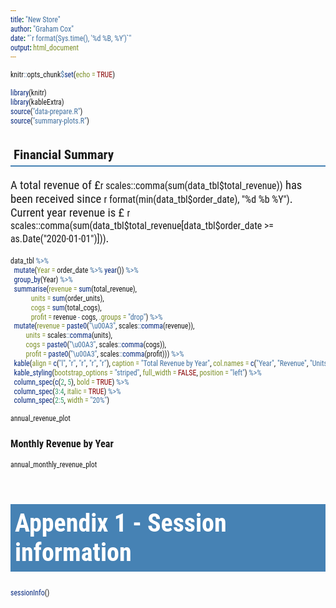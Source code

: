```yaml
---
title: "New Store"
author: "Graham Cox"
date: "`r format(Sys.time(), '%d %B, %Y')`"
output: html_document
---
```


```r
knitr::opts_chunk$set(echo = TRUE)

```
```r
library(knitr)
library(kableExtra)
source("data-prepare.R")
source("summary-plots.R")
```

<style type="text/css">
body * {font-family:Roboto Condensed}
p {font-size:14pt}
h1 {font-size:30pt;color:white;background:#4682B4;padding:7px}
h2 {font-weight:700;border-bottom:2px solid #4682B4;padding:5px}
table thead th { border-bottom: 2px solid #4682B4; }
th, td { padding: 7px; }
<!-- thead, tfoot, tr:nth-child(even) { background: #eee; } -->
</style>

## Financial Summary

A total revenue of £`r scales::comma(sum(data_tbl$total_revenue))` has been received since `r format(min(data_tbl$order_date), "%d %b %Y")`. Current year revenue is £ `r scales::comma(sum(data_tbl$total_revenue[data_tbl$order_date >= as.Date("2020-01-01")]))`.

```r

data_tbl %>% 
  mutate(Year = order_date %>% year()) %>% 
  group_by(Year) %>% 
  summarise(revenue = sum(total_revenue), 
            units = sum(order_units),
            cogs = sum(total_cogs),
            profit = revenue - cogs, .groups = "drop") %>% 
  mutate(revenue = paste0("\u00A3", scales::comma(revenue)),
         units = scales::comma(units),
         cogs = paste0("\u00A3", scales::comma(cogs)),
         profit = paste0("\u00A3", scales::comma(profit))) %>% 
  kable(align = c("l", "r", "r", "r", "r"), caption = "Total Revenue by Year", col.names = c("Year", "Revenue", "Units", "Cost of Goods", "Profit")) %>% 
  kable_styling(bootstrap_options = "striped", full_width = FALSE, position = "left") %>% 
  column_spec(c(2, 5), bold = TRUE) %>% 
  column_spec(3:4, italic = TRUE) %>% 
  column_spec(2:5, width = "20%")

```




```r
annual_revenue_plot

```

### Monthly Revenue by Year

```r
annual_monthly_revenue_plot
```


# Appendix 1 - Session information
```r
sessionInfo()
```
